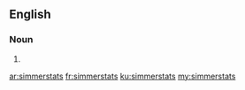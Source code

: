 ==English==

===Noun===
{{head|en|plural}}

# {{plural of|simmerstat|lang=en|nocat=1}}

[[ar:simmerstats]]
[[fr:simmerstats]]
[[ku:simmerstats]]
[[my:simmerstats]]